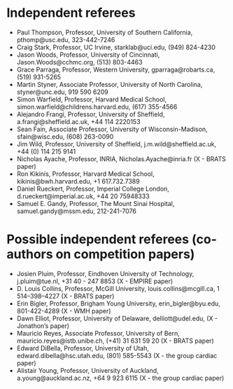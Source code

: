 
<!--
https://faculty.med.virginia.edu/facultyaffairs/files/2015/05/Referee-letter-criteria-15-April-2015.pdf
-->

# Independent referees

<!--
* Michael Yassa, Associate Professor, UC Irvine, myassa@uci.edu, (949) 824-1687
-->

* Paul Thompson, Professor, University of Southern California,  pthomp@usc.edu, 323-442-7246
* Craig Stark, Professor, UC Irvine, starklab@uci.edu, (949) 824-4230
* Jason Woods, Professor, University of Cincinnati, Jason.Woods@cchmc.org, (513) 803-4463
* Grace Parraga, Professor, Western University, gparraga@robarts.ca, (519) 931-5265
* Martin Styner, Associate Professor, University of North Carolina, styner@unc.edu, 919 590 6209
* Simon Warfield, Professor, Harvard Medical School, simon.warfield@childrens.harvard.edu, (617) 355-4566
* Alejandro Frangi, Professor, University of Sheffield, a.frangi@sheffield.ac.uk, +44 114 2220153
* Sean Fain, Associate Professor, University of Wisconsin-Madison, sfain@wisc.edu, (608) 263-0090
* Jim Wild, Professor, University of Sheffield, j.m.wild@sheffield.ac.uk, +44 (0) 114 215 9141
* Nicholas Ayache, Professor, INRIA,  Nicholas.Ayache@inria.fr   (X - BRATS paper)
* Ron Kikinis, Professor, Harvard Medical School, kikinis@bwh.harvard.edu, +1 617.732.7389
* Daniel Rueckert, Professor, Imperial College London, d.rueckert@imperial.ac.uk, +44 20 75948333
* Samuel E. Gandy, Professor, The Mount Sinai Hospital, samuel.gandy@mssm.edu, 212-241-7076


# Possible independent referees (co-authors on competition papers)
* Josien Pluim, Professor, Eindhoven University of Technology, j.pluim@tue.nl, +31 40 - 247 8853             (X - EMPIRE paper)
* D. Louis Collins,  Professor, McGill University, louis.collins@mcgill.ca, 1 514–398–4227       (X - BRATS paper)
* Erin Bigler, Professor, Brigham Young University, erin_bigler@byu.edu, 801-422-4289                   (X - WMH paper)
* Dawn Elliot, Professor, University of Delaware, delliott@udel.edu,                 (X - Jonathon's paper)
* Mauricio Reyes, Associate Professor, University of Bern, mauricio.reyes@istb.unibe.ch, (+41) 31 631 59 20 (X - BRATS paper)
* Edward DiBella, Professor, University of Utah, edward.dibella@hsc.utah.edu, (801) 585-5543       (X - the group cardiac paper)
* Alistair Young, Professor, University of Auckland, a.young@auckland.ac.nz, +64 9 923 6115     (X - the group cardiac paper)


<!--
# External referees

* James C. Gee, Associate Professor, University of Pennsylvania, gee@mail.med.upenn.edu, 215-746-6295
* Amir A. Amini, Professor, University of Louisville, amir.amini@louisville.edu, (502) 852 4767
* Talissa A. Altes, Professor, University of Missouri-Columbia, altest@health.missouri.edu, (573) 882-1026
* Khader Hassan, Associate Professor, University of Texas Health Science Center at Houston, (713) 500-7684

# Internal referees

* John P. Mugler, Professor, University of Virginia, jpm7r@virginia.edu
* James R. Stone, Associate Professor, University of Virginia
* Fred Epstein, Professor, University of Virginia
-->
